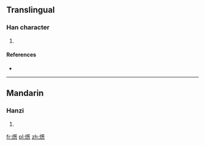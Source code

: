==Translingual==

===Han character===
{{Han char|rn=86|rad=火|as=13|sn=17|four=|canj=火廿心心 (FTPP)}}

# {{defn|Han|sort=火13}}

====References====
* {{Han ref|kx=0685.070|dkj=19476|dj=1097.110|hdz=32240.090|uh=71EA|ud=29162}}

----

==Mandarin==

===Hanzi===
{{cmn-hanzi|pin=[[cōng]] ([[cong1]])|wg=ts'ung<sup>1</sup>}}

# {{defn|Mandarin|sort=火13}}

[[fr:燪]]
[[pl:燪]]
[[zh:燪]]
